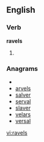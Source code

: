 ==English==

===Verb===
'''ravels'''

# {{third-person singular of|[[ravel]]}}

===Anagrams===
* {{alphagram|aelrsv}}
* [[arvels#English|arvels]]
* [[salver#English|salver]]
* [[serval#English|serval]]
* [[slaver#English|slaver]]
* [[velars#English|velars]]
* [[versal#English|versal]]

[[vi:ravels]]